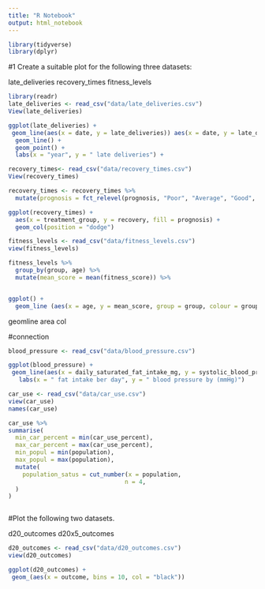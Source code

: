 ```yaml
---
title: "R Notebook"
output: html_notebook
---
```

```r
library(tidyverse)
library(dplyr)
```

#1 Create a suitable plot for the following three datasets:

late_deliveries
recovery_times
fitness_levels

```r
library(readr)
late_deliveries <- read_csv("data/late_deliveries.csv")
View(late_deliveries)
```

```r
ggplot(late_deliveries) +
 geom_line(aes(x = date, y = late_deliveries)) aes(x = date, y = late_deliveries) +
  geom_line() + 
  geom_point() + 
  labs(x = "year", y = " late deliveries") + 

```

```r
recovery_times<- read_csv("data/recovery_times.csv")
View(recovery_times)
```
```r
recovery_times <- recovery_times %>%
  mutate(prognosis = fct_relevel(prognosis, "Poor", "Average", "Good", "Excellent"))
```

```r
ggplot(recovery_times) +
  aes(x = treatment_group, y = recovery, fill = prognosis) +
  geom_col(position = "dodge") 
```

```r
fitness_levels <- read_csv("data/fitness_levels.csv")
view(fitness_levels)
```

```r
fitness_levels %>%
  group_by(group, age) %>% 
  mutate(mean_score = mean(fitness_score)) %>% 


ggplot() +
  geom_line (aes(x = age, y = mean_score, group = group, colour = group)) 

```
geomline
area
col

#connection

```r
blood_pressure <- read_csv("data/blood_pressure.csv")

```

```r
ggplot(blood_pressure) +
 geom_line(aes(x = daily_saturated_fat_intake_mg, y = systolic_blood_pressure_mm_hg)) +
   labs(x = " fat intake ber day", y = " blood pressure by (mmHg)")
```

```r
car_use <- read_csv("data/car_use.csv")
view(car_use)
names(car_use)
```
```r
car_use %>% 
summarise(
  min_car_percent = min(car_use_percent),
  max_car_percent = max(car_use_percent),
  min_popul = min(population),
  max_popul = max(population),
  mutate(
    population_satus = cut_number(x = population,
                                 n = 4,
  )
)
```
```r

```

#Plot the following two datasets.

d20_outcomes
d20x5_outcomes

```r
d20_outcomes <- read_csv("data/d20_outcomes.csv")
view(d20_outcomes)
```

```r
ggplot(d20_outcomes) +
 geom_(aes(x = outcome, bins = 10, col = "black"))
```

